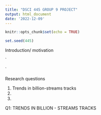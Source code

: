 ```yaml
---
title: "DSCI 445 GROUP 9 PROJECT"
output: html_document
date: '2022-12-09'
---
```


```r
knitr::opts_chunk$set(echo = TRUE)

set.seed(445) 
```


Introduction/ motivation 

`




`

Research questions 

1. Trends in billion-streams tracks \   
2. 
3. 


Q1: TRENDS IN BILLION - STREAMS TRACKS


```r

 

```


